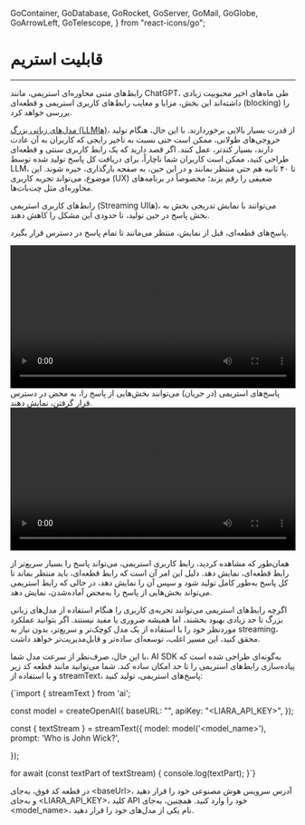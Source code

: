   GoContainer,
  GoDatabase,
  GoRocket,
  GoServer,
  GoMail,
  GoGlobe,
  GoArrowLeft,
  GoTelescope,
} from "react-icons/go";


<Layout>
<Head>
<title>مستندات استریم - لیارا</title>
<meta property="og:title" content="مستندات خدمات رایانش ابری لیارا" />
<meta property="og:description" content="مستندات مربوط به آشنایی با قابلیت استریم در سرویس هوش مصنوعی لیارا"  />
<meta property="og:image" content="https://media.liara.ir/logos/liara-poster.jpg" />
</Head>


# قابلیت استریم
<hr className="mb-2" />

رابط‌های متنی محاوره‌ای استریمی، مانند ChatGPT، طی ماه‌های اخیر محبوبیت زیادی داشته‌اند
این بخش، مزایا و معایب رابط‌های کاربری استریمی و قطعه‌ای (blocking) را بررسی خواهد کرد. 
<div className="h-2" />

<a href="/ai/foundations/overview/#large-language-models" className="text-[#2196f3]">مدل‌های زبانی بزرگ (LLMها)</a>،  از قدرت بسیار بالایی برخوردارند. با این حال، هنگام تولید خروجی‌های طولانی، ممکن است 
حتی نسبت به تاخیر رایجی که کاربران به آن عادت دارند، بسیار کندتر، عمل کنند. 
اگر قصد دارید که یک رابط کاربری سنتی و قطعه‌ای طراحی کنید، ممکن است 
کاربران شما ناچاراً، برای دریافت کل پاسخ تولید شده توسط LLM، تا ۴۰ ثانیه هم حتی منتظر بمانند و در این حین، 
به صفحه بارگذاری، خیره شوند. این موضوع، می‌تواند تجربه کاربری (UX) ضعیفی را رقم بزند؛ مخصوصاً در برنامه‌های محاوره‌ای مثل چت‌بات‌ها. 
<div className="h-2" />
رابط‌های کاربری استریمی (Streaming UIها)، می‌توانند با نمایش تدریجی بخش به بخش پاسخ در حین تولید، تا حدودی این مشکل را کاهش دهند.


<Section id='what-is-blocking-response' title='پاسخ قطعه‌ای چیست؟' />

پاسخ‌های قطعه‌ای، قبل از نمایش، منتظر می‌مانند تا تمام پاسخ در دسترس قرار بگیرد. 

<div className="h-2" />
<video
  src="https://media.liara.ir/ai/ai-sdk/blocking-ui-example.mp4"
  controls="controls"
  className="block w-full"
  width="100%"
></video>
<div className="h-2" />

<Section id='what-is-streaming-response' title='پاسخ استریمی چیست؟' />
پاسخ‌های استریمی (در جریان) می‌توانند بخش‌هایی از پاسخ را، به محض در دسترس قرار گرفتن، نمایش دهند.
<div className="h-2" />
<video
  src="https://media.liara.ir/ai/ai-sdk/streaming-ui-example.mp4"
  controls="controls"
  className="block w-full"
  width="100%"
></video>
<div className="h-4" />

همان‌طور که مشاهده کردید، رابط کاربری استریمی، می‌تواند پاسخ را بسیار سریع‌تر از رابط قطعه‌ای، نمایش دهد. دلیل این امر آن است که رابط قطعه‌ای، باید منتظر بماند تا کل پاسخ به‌طور کامل تولید شود و سپس آن را نمایش دهد، در حالی که رابط استریمی می‌تواند بخش‌هایی از پاسخ را به‌محض آماده‌شدن، نمایش دهد.
<div className="h-3" />

اگرچه رابط‌های استریمی می‌توانند تجربه‌ی کاربری را هنگام استفاده از مدل‌های زبانی بزرگ تا حد زیادی بهبود بخشند، اما همیشه ضروری یا مفید نیستند. اگر بتوانید عملکرد موردنظر خود را با استفاده از یک مدل کوچک‌تر و سریع‌تر، بدون نیاز به streaming، محقق کنید، این مسیر اغلب، توسعه‌ای ساده‌تر و قابل‌مدیریت‌تر خواهد داشت.
<div className="h-3" />

با این حال، صرف‌نظر از سرعت مدل شما، <Important>AI SDK</Important> به‌گونه‌ای طراحی شده است که پیاده‌سازی رابط‌های استریمی را تا حد امکان ساده کند. 
شما می‌توانید مانند قطعه کد زیر و با استفاده از <Important>streamText</Important>، پاسخ‌های استریمی، تولید کنید: 

<div className="h-4" />
<div dir='ltr'>
    <Highlight className="js">
        {`import { streamText } from 'ai';


const model = createOpenAI({
  baseURL: "<baseUrl>",
  apiKey: "<LIARA_API_KEY>",
});

const { textStream } = streamText({
  model: model('<model_name>'),
  prompt: 'Who is John Wick?',

});

for await (const textPart of textStream) {
  console.log(textPart);
}`}
    </Highlight>
</div>
<div className="h-2" />   

در قطعه کد‌ فوق، به‌جای <Important>&lt;baseUrl&gt;</Important>، آدرس سرویس هوش مصنوعی خود را قرار دهید و به‌جای <Important>&lt;LIARA_API_KEY&gt;</Important>، کلید API خود را وارد کنید. همچنین، به‌جای <Important>&lt;model_name&gt;</Important>، نام یکی از مدل‌های خود را قرار دهید.

</Layout>